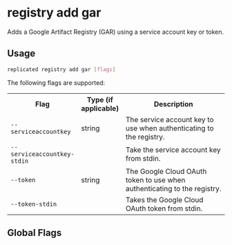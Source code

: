 
# registry add gar

Adds a Google Artifact Registry (GAR) using a service account key or token.

## Usage

```bash
replicated registry add gar [flags]
```

The following flags are supported:

<table>
  <tr>
    <th width="30%">Flag</th>
    <th width="20%">Type (if applicable)</th>
    <th width="50%">Description</th>
  </tr>
  <tr>
    <td><code>--serviceaccountkey</code></td>
    <td>string</td>
    <td>The service account key to use when authenticating to the registry.</td>
  </tr>
  <tr>
    <td><code>--serviceaccountkey-stdin</code></td>
    <td></td>
    <td>Take the service account key from stdin.</td>
  </tr>
  <tr>
    <td><code>--token</code></td>
    <td>string</td>
    <td>The Google Cloud OAuth token to use when authenticating to the registry.</td>
  </tr>
  <tr>
    <td><code>--token-stdin</code></td>
    <td></td>
    <td>Takes the Google Cloud OAuth token from stdin.</td>
  </tr>
  <SkipValidation/>
</table>

## Global Flags

<GlobalFlags/>